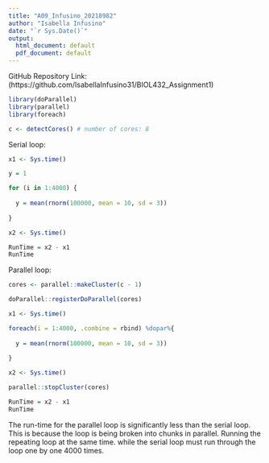 ```yaml
---
title: "A09_Infusino_20218982"
author: "Isabella Infusino"
date: "`r Sys.Date()`"
output:
  html_document: default
  pdf_document: default
---
```


GitHub Repository Link:
(https://github.com/IsabellaInfusino31/BIOL432_Assignment1)


```r

library(doParallel)
library(parallel)
library(foreach)

c <- detectCores() # number of cores: 8

```
Serial loop:
```r

x1 <- Sys.time()

y = 1

for (i in 1:4000) {
  
  y = mean(rnorm(100000, mean = 10, sd = 3)) 
  
}

x2 <- Sys.time()

RunTime = x2 - x1
RunTime
```
Parallel loop:
```r

cores <- parallel::makeCluster(c - 1) 

doParallel::registerDoParallel(cores)

x1 <- Sys.time()

foreach(i = 1:4000, .combine = rbind) %dopar%{
  
  y = mean(rnorm(100000, mean = 10, sd = 3)) 
    
}

x2 <- Sys.time()

parallel::stopCluster(cores)

RunTime = x2 - x1
RunTime
```

The run-time for the parallel loop is significantly less than the serial loop. This is because the loop is being broken into chunks in parallel. Running the repeating loop at the same time. while the serial loop must run through the loop one by one 4000 times. 
